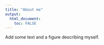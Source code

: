 ```yaml
---
title: "About me"
output: 
  html_document:
    toc: FALSE
---
```



Add some text and a figure describing myself.

